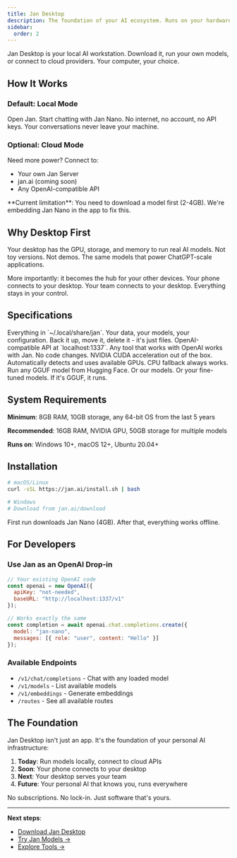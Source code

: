```yaml
---
title: Jan Desktop
description: The foundation of your AI ecosystem. Runs on your hardware.
sidebar:
  order: 2
---
```


Jan Desktop is your local AI workstation. Download it, run your own models, or connect to
cloud providers. Your computer, your choice.

## How It Works

### Default: Local Mode
Open Jan. Start chatting with Jan Nano. No internet, no account, no API keys. Your conversations
never leave your machine.

### Optional: Cloud Mode
Need more power? Connect to:
- Your own Jan Server
- jan.ai (coming soon)
- Any OpenAI-compatible API

<Aside type="caution">
**Current limitation**: You need to download a model first (2-4GB). We're embedding Jan Nano
in the app to fix this.
</Aside>

## Why Desktop First

Your desktop has the GPU, storage, and memory to run real AI models. Not toy versions. Not
demos. The same models that power ChatGPT-scale applications.

More importantly: it becomes the hub for your other devices. Your phone connects to your
desktop. Your team connects to your desktop. Everything stays in your control.

## Specifications

<CardGrid>
  <Card title="Storage" icon="list-format">
    Everything in `~/.local/share/jan`. Your data, your models, your configuration. Back it up, move it, delete
    it - it's just files.
  </Card>
  <Card title="API Server" icon="forward-slash">
    OpenAI-compatible API at `localhost:1337`. Any tool that works with OpenAI works with Jan. No
    code changes.
  </Card>
  <Card title="GPU Support" icon="rocket">
    NVIDIA CUDA acceleration out of the box. Automatically detects and uses available GPUs. CPU fallback always works.
  </Card>
  <Card title="Model Flexibility" icon="puzzle">
    Run any GGUF model from Hugging Face. Or our models. Or your fine-tuned models. If it's GGUF, it runs.
  </Card>
</CardGrid>

## System Requirements

**Minimum**: 8GB RAM, 10GB storage, any 64-bit OS from the last 5 years

**Recommended**: 16GB RAM, NVIDIA GPU, 50GB storage for multiple models

**Runs on**: Windows 10+, macOS 12+, Ubuntu 20.04+

## Installation

```bash
# macOS/Linux
curl -sSL https://jan.ai/install.sh | bash

# Windows
# Download from jan.ai/download
```

<Aside type="tip">
First run downloads Jan Nano (4GB). After that, everything works offline.
</Aside>

## For Developers

### Use Jan as an OpenAI Drop-in

```javascript
// Your existing OpenAI code
const openai = new OpenAI({
  apiKey: "not-needed",
  baseURL: "http://localhost:1337/v1"
});

// Works exactly the same
const completion = await openai.chat.completions.create({
  model: "jan-nano",
  messages: [{ role: "user", content: "Hello" }]
});
```

### Available Endpoints
- `/v1/chat/completions` - Chat with any loaded model
- `/v1/models` - List available models
- `/v1/embeddings` - Generate embeddings
- `/routes` - See all available routes

## The Foundation

Jan Desktop isn't just an app. It's the foundation of your personal AI infrastructure:

1. **Today**: Run models locally, connect to cloud APIs
2. **Soon**: Your phone connects to your desktop
3. **Next**: Your desktop serves your team
4. **Future**: Your personal AI that knows you, runs everywhere

No subscriptions. No lock-in. Just software that's yours.

---

**Next steps**:
- [Download Jan Desktop](https://jan.ai/download)
- [Try Jan Models →](../models/jan-v1)
- [Explore Tools →](../tools/search)
